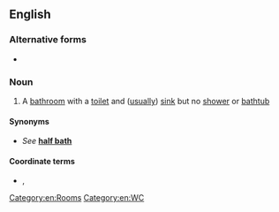 ==English==

===Alternative forms===
* {{l|en|half bath}}

===Noun===
{{en-noun}}

# A [[bathroom]] with a [[toilet]] and ([[usually]]) [[sink]] but no [[shower]] or [[bathtub]]

====Synonyms====
* ''See'' '''[[half bath]]'''

====Coordinate terms====
* {{l|en|full bathroom}} {{qualifier|with a bathtub}}, {{l|en|three-quarter bathroom}} {{qualifier|with a shower stall}}

[[Category:en:Rooms]]
[[Category:en:WC]]